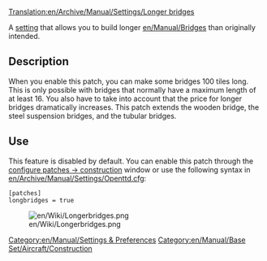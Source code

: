 [[Translation:en/Archive/Manual/Settings/Longer bridges]]


[[Category:en/Manual/Settings & Preferences]]
[[Category:en/Manual/Base Set/Aircraft/Construction]]

{{en/Historic|Currently these are two settings: [[en/Archive/Manual/Settings/Advanced Settings/Construction#maximum-bridge-length|Maximum bridge length]] & [[en/Archive/Manual/Settings/Advanced Settings/Construction#maximum-tunnel-length|Maximum tunnel length]] }} 

A [[en/Archive/Manual/Settings/Advanced Settings|setting]] that allows you to build longer [[en/Manual/Bridges]] than originally intended.

== Description ==
When you enable this patch, you can make some bridges 100 tiles long. This is only possible with bridges that normally have a maximum length of at least 16. You also have to take into account that the price for longer bridges dramatically increases. This patch extends the wooden bridge, the steel suspension bridges, and the tubular bridges.

== Use ==
This feature is disabled by default. You can enable this patch through the [[en/Archive/Manual/Settings/Advanced Settings/Construction#allow-building-very-long-bridges|configure patches -> construction]] window or use the following syntax in [[en/Archive/Manual/Settings/Openttd.cfg]]:

 [patches]
 longbridges = true

[[File:en/Wiki/Longerbridges.png|center]]
